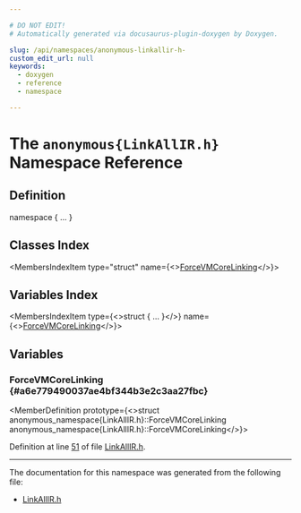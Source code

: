 ```yaml
---

# DO NOT EDIT!
# Automatically generated via docusaurus-plugin-doxygen by Doxygen.

slug: /api/namespaces/anonymous-linkallir-h-
custom_edit_url: null
keywords:
  - doxygen
  - reference
  - namespace

---
```





# The `anonymous{LinkAllIR.h}` Namespace Reference

<DoxygenPage pluginConfig={pluginConfig}>



## Definition

<CodeBlock>namespace &#123; ... &#125;</CodeBlock>

## Classes Index

<MembersIndex>

<MembersIndexItem
  type="struct"
  name={<><a href="/docs/api/structs/anonymous-namespace-linkallir-h-/forcevmcorelinking">ForceVMCoreLinking</a></>}>
</MembersIndexItem>

</MembersIndex>

## Variables Index

<MembersIndex>

<MembersIndexItem
  type={<>struct &#123; ... &#125;</>}
  name={<><a href="#a6e779490037ae4bf344b3e2c3aa27fbc">ForceVMCoreLinking</a></>}>
</MembersIndexItem>

</MembersIndex>


<SectionDefinition>

## Variables

### ForceVMCoreLinking {#a6e779490037ae4bf344b3e2c3aa27fbc}

<MemberDefinition
  prototype={<>struct anonymous&#95;namespace&#123;LinkAllIR.h&#125;::ForceVMCoreLinking anonymous&#95;namespace&#123;LinkAllIR.h&#125;::ForceVMCoreLinking</>}>

Definition at line <a href="/docs/api/files/include/include/llvm/linkallir-h/#l00051">51</a> of file <a href="/docs/api/files/include/include/llvm/linkallir-h">LinkAllIR.h</a>.
</MemberDefinition>

</SectionDefinition>

<hr/>

The documentation for this namespace was generated from the following file:

<ul>
<li><a href="/docs/api/files/include/include/llvm/linkallir-h">LinkAllIR.h</a></li>
</ul>

</DoxygenPage>
